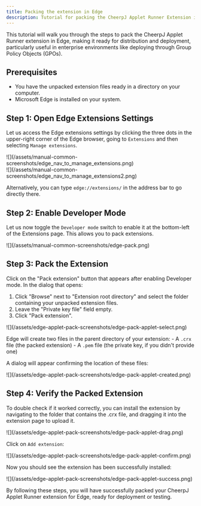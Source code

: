 ```yaml
---
title: Packing the extension in Edge
description: Tutorial for packing the CheerpJ Applet Runner Extension in Edge for deployment
---
```


This tutorial will walk you through the steps to pack the CheerpJ Applet Runner extension in Edge, making it ready for distribution and deployment, particularly useful in enterprise environments like deploying through Group Policy Objects (GPOs).

## Prerequisites

- You have the unpacked extension files ready in a directory on your computer.
- Microsoft Edge is installed on your system.

## Step 1: Open Edge Extensions Settings

Let us access the Edge extensions settings by clicking the three dots in the upper-right corner of the Edge browser, going to `Extensions` and then selecting `Manage extensions`.

<div>
	![](/assets/manual-common-screenshots/edge_nav_to_manage_extensions.png)
</div>
<div>
	![](/assets/manual-common-screenshots/edge_nav_to_manage_extensions2.png)
</div>

Alternatively, you can type `edge://extensions/` in the address bar to go directly there.

## Step 2: Enable Developer Mode

Let us now toggle the `Developer mode` switch to enable it at the bottom-left of the Extensions page. This allows you to pack extensions.

<div>![](/assets/manual-common-screenshots/edge-pack.png)</div>

## Step 3: Pack the Extension

Click on the "Pack extension" button that appears after enabling Developer mode. In the dialog that opens:

1. Click "Browse" next to "Extension root directory" and select the folder containing your unpacked extension files.
2. Leave the "Private key file" field empty.
3. Click "Pack extension".

<div class="mx-24">
	![](/assets/edge-applet-pack-screenshots/edge-pack-applet-select.png)
</div>

Edge will create two files in the parent directory of your extension: - A `.crx` file (the packed extension) - A `.pem` file (the private key, if you didn't provide one)

A dialog will appear confirming the location of these files:

<div class="mx-24">
	![](/assets/edge-applet-pack-screenshots/edge-pack-applet-created.png)
</div>

## Step 4: Verify the Packed Extension

To double check if it worked correctly, you can install the extension by navigating to the folder that contains the .crx file, and dragging it into the extension page to upload it.

<div>![](/assets/edge-applet-pack-screenshots/edge-pack-applet-drag.png)</div>

Click on `Add extension`:

<div>
	![](/assets/edge-applet-pack-screenshots/edge-pack-applet-confirm.png)
</div>

Now you should see the extension has been successfully installed:

<div>
	![](/assets/edge-applet-pack-screenshots/edge-pack-applet-success.png)
</div>

By following these steps, you will have successfully packed your CheerpJ Applet Runner extension for Edge, ready for deployment or testing.
